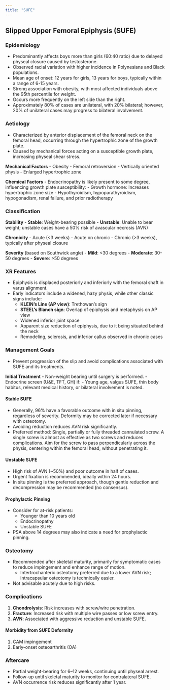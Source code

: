 ```yaml
---
title: "SUFE"
---
```


## **Slipped Upper Femoral Epiphysis (SUFE)**

### Epidemiology

-   Predominantly affects boys more than girls (60:40 ratio) due to delayed physeal closure caused by testosterone.
-   Observed racial variation with higher incidence in Polynesians and Black populations.
-   Mean age of onset: 12 years for girls, 13 years for boys, typically within a range of 6-15 years.
-   Strong association with obesity, with most affected individuals above the 95th percentile for weight.
-   Occurs more frequently on the left side than the right.
-   Approximately 80% of cases are unilateral, with 20% bilateral; however, 20% of unilateral cases may progress to bilateral involvement.

### Aetiology

-   Characterized by anterior displacement of the femoral neck on the femoral head, occurring through the hypertrophic zone of the growth plate.
-   Caused by mechanical forces acting on a susceptible growth plate, increasing physeal shear stress.

**Mechanical Factors** - Obesity - Femoral retroversion - Vertically oriented physis - Enlarged hypertrophic zone

**Chemical Factors** - Endocrinopathy is likely present to some degree, influencing growth plate susceptibility: - Growth hormone: Increases hypertrophic zone size - Hypothyroidism, hypoparathyroidism, hypogonadism, renal failure, and prior radiotherapy

### Classification

**Stability** - **Stable**: Weight-bearing possible - **Unstable**: Unable to bear weight; unstable cases have a 50% risk of avascular necrosis (AVN)

**Chronicity** - Acute (\<3 weeks) - Acute on chronic - Chronic (\>3 weeks), typically after physeal closure

**Severity** (based on Southwick angle) - **Mild**: \<30 degrees - **Moderate**: 30-50 degrees - **Severe**: \>50 degrees

### XR Features

-   Epiphysis is displaced posteriorly and inferiorly with the femoral shaft in varus alignment.
-   Early indicators include a widened, hazy physis, while other classic signs include:
    -   **KLEIN’s Line (AP view)**: Trethowan’s sign
    -   **STEEL’s Blanch sign**: Overlap of epiphysis and metaphysis on AP view
    -   Widened inferior joint space
    -   Apparent size reduction of epiphysis, due to it being situated behind the neck
    -   Remodeling, sclerosis, and inferior callus observed in chronic cases

### Management Goals

-   Prevent progression of the slip and avoid complications associated with SUFE and its treatments.

**Initial Treatment** - Non-weight bearing until surgery is performed. - Endocrine screen (U&E, TFT, GH) if: - Young age, valgus SUFE, thin body habitus, relevant medical history, or bilateral involvement is noted.

#### Stable SUFE

-   Generally, 96% have a favorable outcome with in situ pinning, regardless of severity. Deformity may be corrected later if necessary with osteotomy.
-   Avoiding reduction reduces AVN risk significantly.
-   Preferred method: Single, partially or fully threaded cannulated screw. A single screw is almost as effective as two screws and reduces complications. Aim for the screw to pass perpendicularly across the physis, centering within the femoral head, without penetrating it.

#### Unstable SUFE

-   High risk of AVN (\~50%) and poor outcome in half of cases.
-   Urgent fixation is recommended, ideally within 24 hours.
-   In situ pinning is the preferred approach, though gentle reduction and decompression may be recommended (no consensus).

#### Prophylactic Pinning

-   Consider for at-risk patients:
    -   Younger than 10 years old
    -   Endocrinopathy
    -   Unstable SUFE
-   PSA above 14 degrees may also indicate a need for prophylactic pinning.

### Osteotomy

-   Recommended after skeletal maturity, primarily for symptomatic cases to reduce impingement and enhance range of motion.
    -   Intertrochanteric osteotomy preferred due to a lower AVN risk; intracapsular osteotomy is technically easier.
-   Not advisable acutely due to high risks.

### Complications

1.  **Chondrolysis**: Risk increases with screw/wire penetration.
2.  **Fracture**: Increased risk with multiple wire passes or low screw entry.
3.  **AVN**: Associated with aggressive reduction and unstable SUFE.

#### Morbidity from SUFE Deformity

1.  CAM impingement
2.  Early-onset osteoarthritis (OA)

### Aftercare

-   Partial weight-bearing for 6–12 weeks, continuing until physeal arrest.
-   Follow-up until skeletal maturity to monitor for contralateral SUFE.
-   AVN occurrence risk reduces significantly after 1 year.
